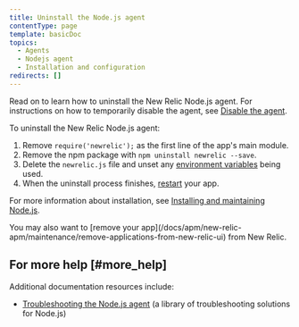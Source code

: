 ```yaml
---
title: Uninstall the Node.js agent
contentType: page
template: basicDoc
topics:
  - Agents
  - Nodejs agent
  - Installation and configuration
redirects: []
---
```


Read on to learn how to uninstall the New Relic Node.js agent. For instructions on how to temporarily disable the agent, see [Disable the agent](/docs/agents/manage-apm-agents/installation/disable-apm-agent#node).

To uninstall the New Relic Node.js agent:

1. Remove `require('newrelic');` as the first line of the app's main module.
2. Remove the npm package with `npm uninstall newrelic --save`.
3. Delete the `newrelic.js` file and unset any [environment variables](/docs/agents/nodejs-agent/installation-configuration/nodejs-agent-configuration#methods-and-precedence) being used.
4. When the uninstall process finishes, [restart](#restart) your app.

For more information about installation, see [Installing and maintaining Node.js](/docs/agents/nodejs-agent/installation-configuration/installing-maintaining-nodejs).

<Callout variant="tip">
  You may also want to [remove your app](/docs/apm/new-relic-apm/maintenance/remove-applications-from-new-relic-ui) from New Relic.
</Callout>

## For more help [#more_help]

Additional documentation resources include:

* [Troubleshooting the Node.js agent](/docs/agents/nodejs-agent/troubleshooting) (a library of troubleshooting solutions for Node.js)
